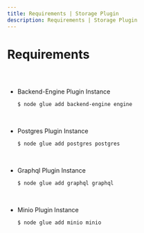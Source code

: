 ```yaml
---
title: Requirements | Storage Plugin
description: Requirements | Storage Plugin
---
```



<Meta title="Storage Plugin/Requirements" />

# Requirements

##

<br />

- Backend-Engine Plugin Instance
  ```bash
  $ node glue add backend-engine engine
  ```

<br />

- Postgres Plugin Instance
  ```bash
  $ node glue add postgres postgres
  ```

<br />

- Graphql Plugin Instance
  ```bash
  $ node glue add graphql graphql
  ```

<br />

- Minio Plugin Instance
  ```bash
  $ node glue add minio minio
  ```
